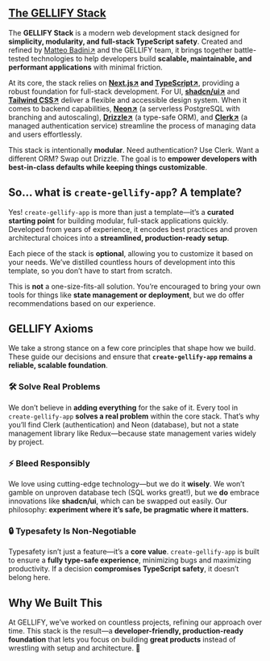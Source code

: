 ## [The GELLIFY Stack](/docs/introduction#the-gellify-stack)

The **GELLIFY Stack** is a modern web development stack designed for **simplicity, modularity, and full-stack TypeScript safety**. Created and refined by [Matteo Badini↗](https://x.com/badini_matteo) and the GELLIFY team, it brings together battle-tested technologies to help developers build **scalable, maintainable, and performant applications** with minimal friction.

At its core, the stack relies on **[Next.js↗](https://nextjs.org/) and [TypeScript↗](https://typescriptlang.org/)**, providing a robust foundation for full-stack development. For UI, **[shadcn/ui↗](https://ui.shadcn.com/)** and **[Tailwind CSS↗](https://tailwindcss.com/)** deliver a flexible and accessible design system. When it comes to backend capabilities, **[Neon↗](https://neon.tech/)** (a serverless PostgreSQL with branching and autoscaling), **[Drizzle↗](https://orm.drizzle.team/)** (a type-safe ORM), and **[Clerk↗](https://clerk.com/)** (a managed authentication service) streamline the process of managing data and users effortlessly.

This stack is intentionally **modular**. Need authentication? Use Clerk. Want a different ORM? Swap out Drizzle. The goal is to **empower developers with best-in-class defaults while keeping things customizable**.

## So… what is `create-gellify-app`? A template?

Yes! `create-gellify-app` is more than just a template—it’s a **curated starting point** for building modular, full-stack applications quickly. Developed from years of experience, it encodes best practices and proven architectural choices into a **streamlined, production-ready setup**.

Each piece of the stack is **optional**, allowing you to customize it based on your needs. We’ve distilled countless hours of development into this template, so you don’t have to start from scratch.

This is **not** a one-size-fits-all solution. You’re encouraged to bring your own tools for things like **state management or deployment**, but we do offer recommendations based on our experience.

## GELLIFY Axioms

We take a strong stance on a few core principles that shape how we build. These guide our decisions and ensure that **`create-gellify-app` remains a reliable, scalable foundation**.

### 🛠 Solve Real Problems

We don’t believe in **adding everything** for the sake of it. Every tool in `create-gellify-app` **solves a real problem** within the core stack. That’s why you’ll find Clerk (authentication) and Neon (database), but not a state management library like Redux—because state management varies widely by project.

### ⚡ Bleed Responsibly

We love using cutting-edge technology—but we do it **wisely**. We won’t gamble on unproven database tech (SQL works great!), but we **do** embrace innovations like **shadcn/ui**, which can be swapped out easily. Our philosophy: **experiment where it’s safe, be pragmatic where it matters.**

### 🔒 Typesafety Is Non-Negotiable

Typesafety isn’t just a feature—it’s a **core value**. `create-gellify-app` is built to ensure a **fully type-safe experience**, minimizing bugs and maximizing productivity. If a decision **compromises TypeScript safety**, it doesn’t belong here.

## Why We Built This

At GELLIFY, we’ve worked on countless projects, refining our approach over time. This stack is the result—a **developer-friendly, production-ready foundation** that lets you focus on building **great products** instead of wrestling with setup and architecture. 🚀
